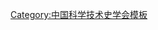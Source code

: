 {{Navbox
| name   = 中国科学技术史学会第十届理事会
| title  = [[中国科学技术史学会]]第十届理事会
| above  = 2019年10月－
| bodyclass = hlist
| group1 = 理事长
| list1  = [[孙小淳]]
| group2 = 副理事长
| list2  = 
* [[曲安京]]
* [[王思明]]
* [[石云里]]
* [[张藜|张　藜]]
* [[郭世荣]]
* [[潜伟|潜　伟]]
| group3 = 秘书长
| list3  = [[罗兴波]]
| group4 = 常务理事
| list4  = 
* [[王扬宗]]
* [[王思明]]
* [[石云里]]
* [[冯锦荣]]
* [[曲安京]]
* [[刘兵|刘　兵]]
* [[许小峰]]
* [[孙小淳]]
* [[杨益民]]
* [[吴致远]]
* [[张九辰]]
* [[张志辉]]
* [[张藜|张　藜]]
* [[咏梅|咏　梅]]
* [[罗兴波]]
* [[赵云波]]
* [[钮卫星]]
* [[袁江洋]]
* [[徐泽林]]
* [[高晞|高　晞]]
* [[郭世荣]]
* [[唐泉|唐　泉]]
* [[章梅芳]]
* [[董煜宇]]
* [[潜伟|潜　伟]]
| group5 = 
| list5  = 
| group6 = 
| list6  = 
}}<noinclude>
{{collapsible option}}
[[Category:中国科学技术史学会模板]]
</noinclude>